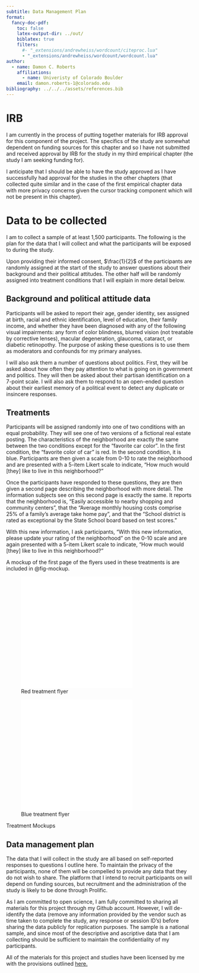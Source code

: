 ```yaml
---
subtitle: Data Management Plan
format:
  fancy-doc-pdf:
    toc: false
    latex-output-dir: ../out/
    biblatex: true
    filters:
      #- "_extensions/andrewheiss/wordcount/citeproc.lua"
      - "_extensions/andrewheiss/wordcount/wordcount.lua"
author:
  - name: Damon C. Roberts
    affiliations:
      - name: Univeristy of Colorado Boulder
    email: damon.roberts-1@colorado.edu
bibliography: ../../../assets/references.bib
---
```


# IRB

I am currently in the process of putting together materials for IRB approval for this component of the project. The specifics of the study are somewhat dependent on funding sources for this chapter and so I have not submitted and received approval by IRB for the study in my third empirical chapter (the study I am seeking funding for).

I anticipate that I should be able to have the study approved as I have successfully had approval for the studies in the other chapters (that collected quite similar and in the case of the first empirical chapter data with more privacy concerns given the cursor tracking component which will not be present in this chapter).

# Data to be collected

I am to collect a sample of at least 1,500 participants. The following is the plan for the data that I will collect and what the participants will be exposed to during the study.

Upon providing their informed consent, $\frac{1}{2}$ of the participants are randomly assigned at the start of the study to answer questions about their background and their political attitudes. The other half will be randomly assigned into treatment conditions that I will explain in more detail below.

## Background and political attitude data

Participants will be asked to report their age, gender identity, sex assigned at birth, racial and ethnic identification, level of education, their family income, and whether they have been diagnosed with any of the following visual impairments: any form of color blindness, blurred vision (not treatable by corrective lenses), macular degeneration, glaucoma, cataract, or diabetic retinopothy. The purpose of asking these questions is to use them as moderators and confounds for my primary analyses.

I will also ask them a number of questions about politics. First, they will be asked about how often they pay attention to what is going on in government and politics. They will then be asked about their partisan identification on a 7-point scale. I will also ask them to respond to an open-ended question about their earliest memory of a political event to detect any duplicate or insincere responses.

## Treatments

Participants will be assigned randomly into one of two conditions with an equal probability. They will see one of two versions of a fictional real estate posting. The characteristics of the neighborhood are exactly the same between the two conditions except for the "favorite car color". In the first condition, the "favorite color of car" is red. In the second condition, it is blue. Participants are then given a scale from 0-10 to rate the neighborhood and are presented with a 5-item Likert scale to indicate, "How much would [they] like to live in this neighborhood?" 

Once the participants have responded to these questions, they are then given a second page describing the neighborhood with more detail. The information subjects see on this second page is exactly the same. It reports that the neighborhood is, "Easily accessible to nearby shopping and community centers", that the "Average monthly housing costs comprise 25% of a family's average take home pay", and that the "School district is rated as exceptional by the State School board based on test scores."

With this new information, I ask participants, "With this new information, please update your rating of the neighborhood" on the 0-10 scale and are again presented with a 5-item Likert scale to indicate, "How much would [they] like to live in this neighborhood?"

A mockup of the first page of the flyers used in these treatments is are included in @fig-mockup.

::: {#fig-mockup}

![Red treatment flyer](../../../chapter_4/assets/irb/red_treatment_mockup.pdf){#fig-red height=300}

![Blue treatment flyer](../../../chapter_4/assets/irb/blue_treatment_mockup.pdf){#fig-blue height=300}

Treatment Mockups
:::

## Data management plan

The data that I will collect in the study are all based on self-reported responses to questions I outline here. To maintain the privacy of the participants, none of them will be compelled to provide any data that they do not wish to share. The platform that I intend to recruit participants on will depend on funding sources, but recruitment and the administration of the study is likely to be done through Prolific.

As I am committed to open science, I am fully committed to sharing all materials for this project through my Github account. However, I will de-identify the data (remove any information provided by the vendor such as time taken to complete the study, any response or session ID's) before sharing the data publicly for replication purposes. The sample is a national sample, and since most of the descriptive and ascriptive data that I am collecting should be sufficient to maintain the confidentiality of my participants.

All of the materials for this project and studies have been licensed by me with the provisions outlined [here.](http://creativecommons.org/licenses/by/4.0/)